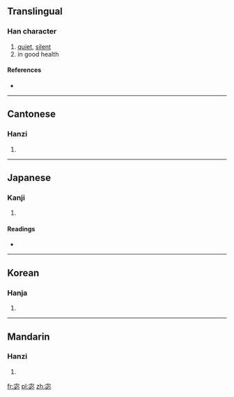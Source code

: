 ==Translingual==

===Han character===
{{Han char|rn=40|rad=宀|as=05|sn=8|four=3033<sub>2</sub>|canj=十心竹 (JPH)}}

# [[quiet]], [[silent]]
# in good health

====References====
* {{Han ref|kx=0283.060|dkj=07098|dj=0556.170|hdz=20923.030|uh=5B93|ud=23443|bh=CC57|bd=52311}}

----

==Cantonese==

===Hanzi===
{{yue-hanzi|jyut=|y=mat6}}

# {{defn|Cantonese|sort=宀05}}

----

==Japanese==

===Kanji===
{{ja-kanji|grade=|rs=宀05}}

# {{defn|Japanese|sort=宀05}}

====Readings====
* {{ja-readings|on=[[びつ]] (bitsu), [[みち]] (michi), [[ふく]] (fuku), [[ぶく]] (buku), [[ひつ]] (hitsu)|kun=[[やすらか]] (yasuraka)}}

----

==Korean==

===Hanja===
{{ko-hanja|hangeul=복|rv=bok|mr=pok}}

# {{defn|Korean|sort=宀05}}

----

==Mandarin==

===Hanzi===
{{cmn-hanzi|pin=[[mì]] ([[mi4]])|wg=mi<sup>4</sup>}}

# {{defn|Mandarin|sort=宀05}}

[[fr:宓]]
[[pl:宓]]
[[zh:宓]]